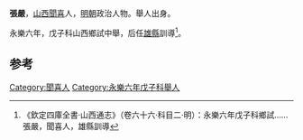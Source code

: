 '''張嚴'''，[[山西|山西]][[聞喜|聞喜]]人，[[明朝|明朝]]政治人物。舉人出身。

永樂六年，戊子科山西鄉試中舉，后任[[雄縣|雄縣]]訓導<ref>《欽定四庫全書·山西通志》（卷六十六·科目二·明）：永樂六年戊子科鄉試……張嚴，聞喜人，雄縣訓導</ref>。

==参考==
{{reflist}}
{{明朝人物小作品}}

[[Category:聞喜人|Category:聞喜人]]
[[Category:永樂六年戊子科舉人|Category:永樂六年戊子科舉人]]